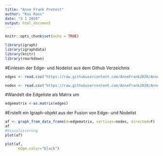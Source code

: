 ---
title: "Anne Frank Pretest"
author: "Kai Roos"
date: "3 1 2020"
output: html_document
---

```{r setup, include=FALSE}
knitr::opts_chunk$set(echo = TRUE)
```

```{r Pakete installieren}
library(igraph) 
library(igraphdata) 
library(knitr) 
library(rmarkdown) 

```

#Einlesen der Edge- und Nodelist aus dem Github Verzeichnis 
```{r Edge- und Nodelist einfügen}
edges <- read.csv("https://raw.githubusercontent.com/AnneFrank2020/Anne-Frank-Netzwerk-/master/Pretest/226305_Projekt_AnneFrank_Edgelist%20-%20el_af.csv", header=T, as.is=T)

nodes <- read.csv("https://raw.githubusercontent.com/AnneFrank2020/Anne-Frank-Netzwerk-/master/Pretest/226305_Projekt_AnneFrank_Nodelist%20-%20nl_af.csv", header=T, as.is=T)
```

#Wandelt die Edgeliste als Matrix um 
```{r Matrix erstellen}
edgematrix <-as.matrix(edges)
```

#Erstellt ein Igraph-objekt aus der Fusion von Edge- und Nodelist
```{r iGraph-Objekt erstellen}
af <- graph_from_data_frame(d=edgematrix, vertices=nodes, directed=F)
af
#Visualisierung
plot(af)
```
```{r Farben und Visualisierung}
plot(af, 
      edge.color="black")

```

